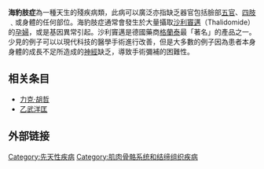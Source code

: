 {{unreferenced|time=2013-09-27T16:34:26+00:00}}
{{medical}}
{{Infobox disease |
  Name           = Phocomelia |
  ICD10          = {{ICD10|Q|73|1|q|65}} |
  ICD9           = {{ICD9|755.2}}-{{ICD9|755.4}} |
  ICDO           = |
  OMIM           = |
  MedlinePlus    = |
  eMedicineSubj  = |
  eMedicineTopic = |
  DiseasesDB     = 10020 |
  MeshID         = D004480 |
}}
'''海豹肢症'''為一種天生的殘疾病類，此病可以廣泛亦指缺乏器官包括臉部[[五官|五官]]、[[四肢|四肢]]﹑或身體的任何部位。海豹肢症通常會發生於大量攝取[[沙利竇邁|沙利竇邁]]（Thalidomide）的[[孕婦|孕婦]]，或是基因異常引起。沙利竇邁是德國藥商[[格蘭泰|格蘭泰]]最「著名」的產品之一。少見的例子可以以現代科技的醫學手術進行改善，但是大多數的例子因為患者本身身體的成長不足所造成的[[神經|神經]]缺乏，導致手術彌補的困難性。

== 相关条目 ==
* [[力克·胡哲|力克·胡哲]]
* [[乙武洋匡|乙武洋匡]]

== 外部链接 ==
{{Medical resources
|  ICD10          = {{ICD10|Q|73|1|q|65}}
|  ICD9           = {{ICD9|755.2}}-{{ICD9|755.4}}
|  ICDO           =
|  OMIM           =
|  MedlinePlus    =
|  eMedicineSubj  =
|  eMedicineTopic =
|  DiseasesDB     = 10020
|  MeshID         = D004480
}}
{{commons category|Phocomelia}}

[[Category:先天性疾病|Category:先天性疾病]]
[[Category:肌肉骨骼系统和结缔组织疾病|Category:肌肉骨骼系统和结缔组织疾病]]
